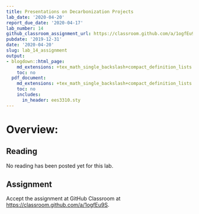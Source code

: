 ```yaml
---
title: Presentations on Decarbonization Projects
lab_date: '2020-04-20'
report_due_date: '2020-04-17'
lab_number: 14
github_classroom_assignment_url: https://classroom.github.com/a/1ogfEu9S
pubdate: '2019-12-31'
date: '2020-04-20'
slug: lab_14_assignment
output:
- blogdown::html_page:
    md_extensions: +tex_math_single_backslash+compact_definition_lists
    toc: no
  pdf_document:
    md_extensions: +tex_math_single_backslash+compact_definition_lists
    toc: no
    includes:
      in_header: ees3310.sty
---
```


# Overview:

## Reading

No reading has been posted yet for this lab.

## Assignment

Accept the assignment at GitHub Classroom at <https://classroom.github.com/a/1ogfEu9S>.
